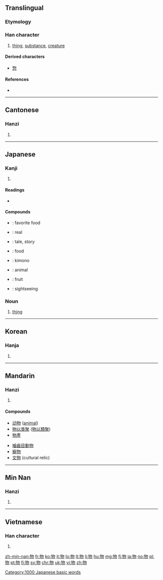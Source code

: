==Translingual==
{{stroke order|strokes=8}}

===Etymology===
{{Han compound|牛|alt1=牜|勿|ls=psc|c1=s|c2=p}}

===Han character===
{{Han char|rn=93|rad=牛|as=04|sn=8|four=2752<sub>0</sub>|canj=竹手心竹竹 (HQPHH)|ids=⿰[[牜]][[勿]]}}

# [[thing]], [[substance]], [[creature]]

====Derived characters====
* [[惣]]

====References====
* {{Han ref|kx=0699.090|dkj=19959|dj=1111.090|hdz=31805.030|uh=7269|ud=29289|bh=AAAB|bd=43691}}

----

==Cantonese==

===Hanzi===
{{yue-hanzi|jyut=mat6|y=mat6}}

# {{defn|lang=yue|sort=牛04}}

----

==Japanese==

===Kanji===
{{ja-kanji|grade=3|rs=牛04}}

# {{defn|lang=ja|sort=牛04}}

====Readings====
* {{ja-readings|on=[[ぶつ]] ([[butsu]]), [[もつ]] ([[motsu]])|kun=[[もの]] ([[mono]])}}

====Compounds====
{{top3}}
* {{ja-r|好物|こうぶつ}}: favorite food
* {{ja-r|本物|ほんもの}}: real
* {{ja-r|物語|ものがたり}}: tale, story
{{mid3}}
* {{ja-r|食べ物|たべもの}}: food
* {{ja-r|着物|きもの}}: kimono
* {{ja-r|動物|どうぶつ}}: animal
{{mid3}}
* {{ja-r|果物|くだもの}}: fruit
* {{ja-r|見物|けんぶつ}}: sightseeing
{{bottom}}

===Noun===
{{ja-noun|もの}}

# [[thing]]

[[Category:1000 Japanese basic words]]

----

==Korean==

===Hanja===
{{ko-hanja|hangeul=물|rv=mul|mr=mul|y=mul|eumhun=물건|ehrv=mulgeon|ehmr=mulgŏn|ehy=mwulken}}

# {{defn|lang=ko|sort=牛04}}

----

==Mandarin==

===Hanzi===
{{cmn-hanzi|pin=[[wù]] ([[wu4]])|wg=wu<sup>4</sup>}}

# {{defn|lang=cmn|sort=牛04}}

====Compounds====
{{top2}}
* [[动物]] ([[animal]])
* [[物以类聚]] ([[物以類聚]])
* [[物產]]
{{mid2}}
* [[嚙齒目動物]]
* [[寵物]]
* [[文物]] (cultural relic)
{{bottom}}

----

==Min Nan==

===Hanzi===
{{nan-hanzi|poj=bu̍t (but<sup>8</sup>), mn̍g (mng<sup>8</sup>), mi̍h (mih<sup>8</sup>)}}

# {{defn|lang=nan}}

----

==Vietnamese==

===Han character===
{{vi-hantu|vật|rs=牛04}}

# {{defn|lang=vi|sort=牛04}}

[[zh-min-nan:物]]
[[fr:物]]
[[ko:物]]
[[it:物]]
[[lo:物]]
[[lt:物]]
[[li:物]]
[[hu:物]]
[[mg:物]]
[[fj:物]]
[[ja:物]]
[[no:物]]
[[pl:物]]
[[pt:物]]
[[fi:物]]
[[sv:物]]
[[chr:物]]
[[uk:物]]
[[vi:物]]
[[zh:物]]
